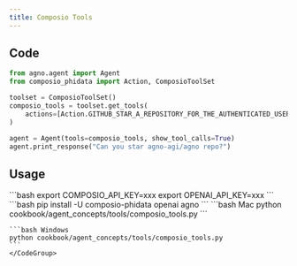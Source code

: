 ```yaml
---
title: Composio Tools
---
```


## Code

```python cookbook/agent_concepts/tools/composio_tools.py
from agno.agent import Agent
from composio_phidata import Action, ComposioToolSet

toolset = ComposioToolSet()
composio_tools = toolset.get_tools(
    actions=[Action.GITHUB_STAR_A_REPOSITORY_FOR_THE_AUTHENTICATED_USER]
)

agent = Agent(tools=composio_tools, show_tool_calls=True)
agent.print_response("Can you star agno-agi/agno repo?")
```

## Usage

<Steps>
  <Snippet file="create-venv-step.mdx" />

  <Step title="Set your API key">
    ```bash
    export COMPOSIO_API_KEY=xxx
    export OPENAI_API_KEY=xxx
    ```
  </Step>

  <Step title="Install libraries">
    ```bash
    pip install -U composio-phidata openai agno
    ```
  </Step>

  <Step title="Run Agent">
    <CodeGroup>
    ```bash Mac
    python cookbook/agent_concepts/tools/composio_tools.py
    ```

    ```bash Windows
    python cookbook/agent_concepts/tools/composio_tools.py
    ```
    </CodeGroup>
  </Step>
</Steps>